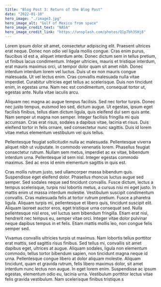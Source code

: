 ```yaml
---
title: "Blog Post 3: Return of the Blog Post"
date: "2022-01-10"
hero_image: "./image3.jpg"
hero_image_alt: "Gulf of Mexico from space"
hero_image_credit_text: "NASA"
hero_image_credit_link: "https://unsplash.com/photos/Q1p7bh3SHj8"
---
```


Lorem ipsum dolor sit amet, consectetur adipiscing elit. Praesent ultrices erat neque. Donec non odio vel ligula mollis congue. Cras enim purus, faucibus id est a, aliquet interdum ante. Donec dictum sem in tellus pretium, ut finibus lacus condimentum. Integer ultricies, mauris et tristique interdum, erat mauris maximus orci, ut tempor dolor quam sit amet nibh. Donec interdum interdum lorem vel luctus. Duis ut ex non mauris congue malesuada. Ut vel lectus enim. Cras convallis malesuada nulla vitae imperdiet. Curabitur ultricies eget tellus ac scelerisque. Duis non tincidunt enim, in egestas urna. Nam nec est condimentum, consequat tortor ut, egestas ante. Nulla vitae iaculis arcu.

Aliquam nec magna ac augue tempus facilisis. Sed nec tortor turpis. Donec nec justo tempus, euismod leo sed, dictum augue. Ut egestas, ipsum eget facilisis finibus, tellus diam dictum ligula, quis eleifend dui sem quis ante. Nam semper ut magna non semper. Integer facilisis fringilla mi quis accumsan. Cras erat risus, sodales a dapibus vitae, lacinia et risus. Duis eleifend tortor in felis ornare, sed consectetur nunc sagittis. Duis id lorem vitae metus elementum vestibulum vel quis tellus.

Pellentesque feugiat sollicitudin nulla ac malesuada. Pellentesque viverra aliquet nibh ut vulputate. In commodo venenatis lorem. Phasellus feugiat consectetur rutrum. Nullam sem metus, imperdiet ac ex vitae, bibendum interdum urna. Pellentesque id sem nisl. Integer egestas commodo maximus. Sed ac eros id enim elementum sagittis in quis est.

Cras mollis rutrum justo, sed ullamcorper massa bibendum quis. Suspendisse eget eleifend dolor. Phasellus rhoncus luctus augue sed semper. Sed sodales neque sed tincidunt convallis. Fusce dictum, lectus a tempus scelerisque, turpis nisi lobortis metus, a cursus nisi mi eget justo. In mattis enim ut massa interdum molestie. Vestibulum suscipit condimentum convallis. Cras malesuada felis at tortor rutrum pretium. Fusce a pharetra ligula. Aliquam turpis mi, pellentesque et libero quis, tincidunt suscipit elit. Aliquam laoreet auctor eros, eget tristique urna consequat sed. Nulla pellentesque nisl eros, vel luctus sem bibendum fringilla. Etiam erat nisl, hendrerit nec tempus eu, semper vitae orci. Integer vitae dolor pulvinar neque dapibus tempus in et felis. Etiam mattis mollis leo, non congue felis semper sed.

Vivamus convallis ultricies turpis ut maximus. Nam lobortis tellus porttitor erat mattis, sed sagittis risus finibus. Sed tellus mi, convallis sit amet dapibus eget, ultrices at augue. Aliquam sodales, ligula non elementum commodo, tellus tortor bibendum sapien, non tincidunt magna neque id urna. Pellentesque congue libero at dolor aliquam molestie. Aliquam tincidunt, quam et gravida rutrum, felis libero maximus dolor, sit amet interdum nunc lectus non augue. In eget lorem enim. Suspendisse ac ipsum egestas, elementum odio eu, lacinia urna. Vestibulum porttitor lectus vitae felis gravida vestibulum. Nam scelerisque finibus tristique.s

